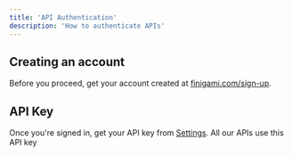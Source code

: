 ```yaml
---
title: 'API Authentication'
description: 'How to authenticate APIs'
---
```


## Creating an account

Before you proceed, get your account created at [finigami.com/sign-up](https://www.finigami.com/sign-up).



## API Key

Once you're signed in, get your API key from [Settings](https://www.finigami.com/settings). All our APIs use this API key 